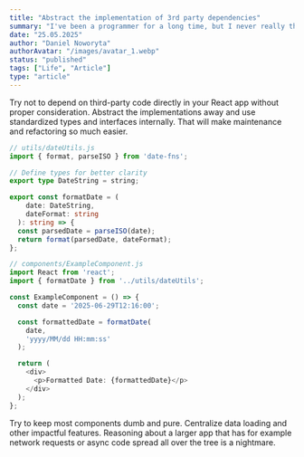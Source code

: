 ```yaml
---
title: "Abstract the implementation of 3rd party dependencies"
summary: "I've been a programmer for a long time, but I never really thought about it until I became one."
date: "25.05.2025"
author: "Daniel Noworyta"
authorAvatar: "/images/avatar_1.webp"
status: "published"
tags: ["Life", "Article"]
type: "article"
---
```


Try not to depend on third-party code directly in your React app without proper consideration. Abstract the implementations away and use standardized types and interfaces internally. That will make maintenance and refactoring so much easier.

```ts
// utils/dateUtils.js
import { format, parseISO } from 'date-fns';

// Define types for better clarity
export type DateString = string;

export const formatDate = (
    date: DateString,
    dateFormat: string
  ): string => {
  const parsedDate = parseISO(date);
  return format(parsedDate, dateFormat);
};

// components/ExampleComponent.js
import React from 'react';
import { formatDate } from '../utils/dateUtils';

const ExampleComponent = () => {
  const date = '2025-06-29T12:16:00';

  const formattedDate = formatDate(
    date,
    'yyyy/MM/dd HH:mm:ss'
  );

  return (
    <div>
      <p>Formatted Date: {formattedDate}</p>
    </div>
  );
};
```

Try to keep most components dumb and pure. Centralize data loading and other impactful features. Reasoning about a larger app that has for example network requests or async code spread all over the tree is a nightmare.
